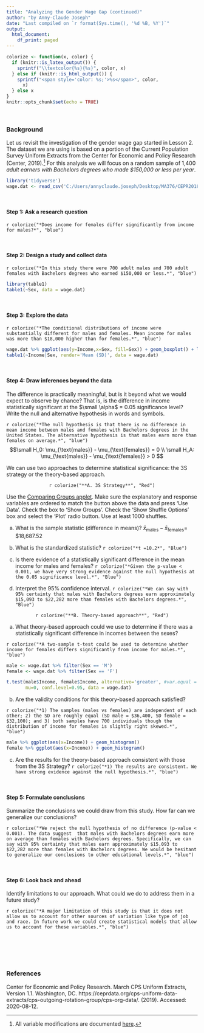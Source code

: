 ---
title: "Analyzing the Gender Wage Gap (continued)"
author: "by Anny-Claude Joseph"
date: "Last compiled on `r format(Sys.time(), '%d %B, %Y')`"
output:
  html_document:
    df_print: paged
---

```{r setup, message=FALSE, echo=TRUE, include=FALSE, warning=FALSE}
colorize <- function(x, color) {
  if (knitr::is_latex_output()) {
    sprintf("\\textcolor{%s}{%s}", color, x)
  } else if (knitr::is_html_output()) {
    sprintf("<span style='color: %s;'>%s</span>", color, 
      x)
  } else x
}
knitr::opts_chunk$set(echo = TRUE)
```
<br>

### Background 
Let us revisit the investigation of the gender wage gap started in Lesson 2. The dataset we are using is based on a portion of the Current Population Survey Uniform Extracts from the Center for Economic and Policy Research (Center, 2019).^[All variable modifications are documented [here](https://github.com/tooderful/MA376/blob/master/LSN%205/Prep%20Files/CEPR_2018_Data2.R).] For this analysis we will focus on a random sample of 1,400 *adult earners with Bachelors degrees who made $150,000 or less per year*. 

```{r, message=FALSE, echo=TRUE}
library('tidyverse')
wage.dat <- read_csv('C:/Users/annyclaude.joseph/Desktop/MA376/CEPR2018_2.csv')
``` 

<br>

#### Step 1: Ask a research question
`r colorize("*Does income for females differ significantly from income for males?*", "blue")`

<br>

#### Step 2:  Design a study and collect data
`r colorize("*In this study there were 700 adult males and 700 adult females with Bachelors degrees who earned $150,000 or less.*", "blue")`

```{r, message=FALSE, echo=TRUE}
library(table1)
table1(~Sex, data = wage.dat)
``` 

<br>

#### Step 3: Explore the data
`r colorize("*The conditional distributions of income were substantially different for males and females. Mean income for males was more than $18,000 higher than for females.*", "blue")`
  

```{r, message=FALSE, echo=TRUE, out.width = '60%',fig.align = "center"}
wage.dat %>% ggplot(aes(y=Income,x=Sex, fill=Sex)) + geom_boxplot() + labs(title = 'Income Distributions Conditional on Sex')
table1(~Income|Sex, render='Mean (SD)', data = wage.dat)
```

<br>

#### Step 4: Draw inferences beyond the data
The difference is practically meaningful, but is it beyond what we would expect to observe by chance? That is, is the difference in income statistically significant at the $\small \alpha$ = 0.05 significance level? Write the null and alternative hypothesis in words and symbols.

`r colorize("*The null hypothesis is that there is no difference in mean income between males and females with Bachelors degrees in the United States. The alternative hypothesis is that males earn more than females on average.*", "blue")`
$$\small  H_0: \mu_{\text{males}} - \mu_{\text{females}} = 0 \\
\small H_A: \mu_{\text{males}} - \mu_{\text{females}} > 0  $$


We can use two approaches to determine statistical significance: the 3S strategy or the theory-based approach.

<p style="text-align: center;"> `r colorize("**A. 3S Strategy**", "Red")`</p>

Use the [Comparing Groups applet](http://www.rossmanchance.com/applets/ComparingGroups.html). Make sure the explanatory and response variables are ordered to match the button above the data and press 'Use Data'. Check the box to 'Show Groups'. Check the 'Show Shuffle Options' box and select the 'Plot' radio button. Use at least 1000 shuffles.  

a) What is the sample statistic (difference in means)?
 $\bar{x}_{\text{males}} - \bar{x}_{\text{females}} =$ $18,687.52

b) What is the standardized statistic?
`r colorize("*t =10.2*", "Blue")`

c) Is there evidence of a statistically significant difference in the mean income for males and females? `r colorize("*Given the p-value < 0.001, we have very strong evidence against the null hypothesis at the 0.05 significance level.*", "Blue")`

d) Interpret the 95% confidence interval.
`r colorize("*We can say with 95% certainty that males with Bachelors degrees earn approximately $15,093 to $22,282 more than females with Bachelors degrees.*", "Blue")`


<p style="text-align: center;"> `r colorize("**B. Theory-based approach**", "Red")`</p>


a. What theory-based approach could we use to determine if there was a statistically significant difference in incomes between the sexes?

`r colorize("*A two-sample t-test could be used to determine whether income for females differs significantly from income for males.*", "blue")`


```{r, message=FALSE, echo=TRUE}
male <- wage.dat %>% filter(Sex == 'M') 
female <- wage.dat %>% filter(Sex == 'F') 

t.test(male$Income, female$Income, alternative='greater', #var.equal = T,
       mu=0, conf.level=0.95, data = wage.dat)
``` 

b. Are the validity conditions for this theory-based approach satisfied?

`r colorize("*1) The samples (males vs females) are independent of each other; 2) the SD are roughly equal (SD male = $36,400, SD female = $32,100); and 3) both samples have 700 individuals though the distribution of income for females is slightly right skewed.*", "blue")`

```{r, message=FALSE, echo=TRUE, out.width = '50%',fig.align = "center"}
male %>% ggplot(aes(x=Income)) + geom_histogram()
female %>% ggplot(aes(x=Income)) + geom_histogram()
``` 

c. Are the results for the theory-based approach consistent with those from the 3S Strategy? `r colorize("*1) The results are consistent. We have strong evidence against the null hypothesis.*", "blue")`

<br>
 
#### Step 5: Formulate conclusions
Summarize the conclusions we could draw from this study. How far can we generalize our conclusions?

`r colorize("*We reject the null hypothesis of no difference (p-value < 0.001). The data suggest  that males with Bachelors degrees earn more on average than females with Bachelors degrees. Specifically, we can say with 95% certainty that males earn approximately $15,093 to $22,282 more than females with Bachelors degrees. We would be hesitant to generalize our conclusions to other educational levels.*", "blue")`

<br>
 
#### Step 6: Look back and ahead
Identify limitations to our approach. What could we do to address them in a future study?

`r colorize("*A major limitation of this study is that it does not allow us to account for other sources of variation like type of job and race. In future work we could create statistical models that allow us to account for these variables.*", "blue")`


<br>
<br>
<br>
<br>

### References
Center for Economic and Policy Research. March CPS Uniform Extracts, Version 1.1. Washington, DC.
https://ceprdata.org/cps-uniform-data-extracts/cps-outgoing-rotation-group/cps-org-data/. (2019). Accessed: 2020-08-12.





